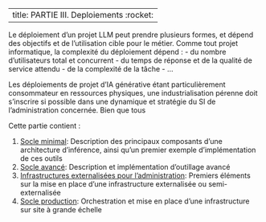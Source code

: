
---
title: PARTIE III. Deploiements :rocket:
---

Le déploiement d'un projet LLM peut prendre plusieurs formes, et dépend des objectifs et
de l'utilisation cible pour le métier. Comme tout projet informatique, la
complexité du déploiement dépend :
- du nombre d'utilisateurs total et concurrent
- du temps de réponse et de la qualité de service attendu
- de la complexité de la tâche
- ...

Les déploiements de projet d'IA générative étant particulièrement consommateur en
ressources physiques, une industrialisation pérenne doit s'inscrire si possible dans une
dynamique et stratégie du SI de l'administration concernée. Bien que tous

Cette partie contient :

1. [Socle minimal](./1_Socle_minimal.qmd): Description des principaux
composants d'une architecture d'inférence, ainsi qu'un premier exemple
d'implémentation de ces outils
2. [Socle avancé](./2_Socle_avance.qmd): Description et implémentation
d'outillage avancé
4. [Infrastructures externalisées pour
l'administration](./4_Infras_administrations.qmd): Premiers éléments sur la mise
en place d'une infrastructure externalisée ou semi-externalisée
3. [Socle production](./3_Socle_Production.qmd): Orchestration et mise en place
d'une infrastructure sur site à grande échelle
